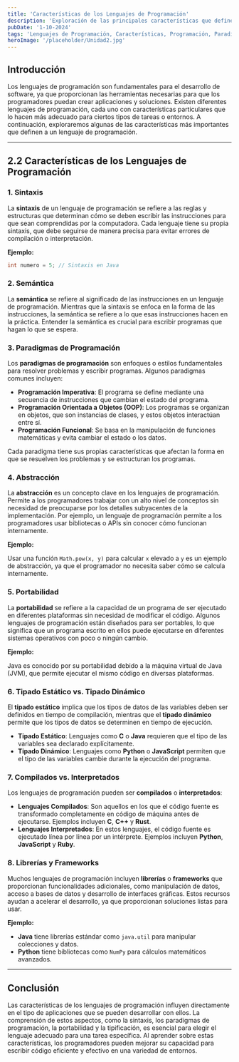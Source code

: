 ---
title: 'Características de los Lenguajes de Programación'
description: 'Exploración de las principales características que definen un lenguaje de programación y cómo afectan al desarrollo de software.'
pubDate: '1-10-2024'
tags: 'Lenguajes de Programación, Características, Programación, Paradigmas, Sintaxis, Semántica, Portabilidad'
heroImage: '/placeholder/Unidad2.jpg'
---

## Introducción

Los lenguajes de programación son fundamentales para el desarrollo de software, ya que proporcionan las herramientas necesarias para que los programadores puedan crear aplicaciones y soluciones. Existen diferentes lenguajes de programación, cada uno con características particulares que lo hacen más adecuado para ciertos tipos de tareas o entornos. A continuación, exploraremos algunas de las características más importantes que definen a un lenguaje de programación.

---

## 2.2 Características de los Lenguajes de Programación

### **1. Sintaxis**

La **sintaxis** de un lenguaje de programación se refiere a las reglas y estructuras que determinan cómo se deben escribir las instrucciones para que sean comprendidas por la computadora. Cada lenguaje tiene su propia sintaxis, que debe seguirse de manera precisa para evitar errores de compilación o interpretación.

**Ejemplo:**

```java
int numero = 5; // Sintaxis en Java
```

### **2. Semántica**

La **semántica** se refiere al significado de las instrucciones en un lenguaje de programación. Mientras que la sintaxis se enfoca en la forma de las instrucciones, la semántica se refiere a lo que esas instrucciones hacen en la práctica. Entender la semántica es crucial para escribir programas que hagan lo que se espera.

### **3. Paradigmas de Programación**

Los **paradigmas de programación** son enfoques o estilos fundamentales para resolver problemas y escribir programas. Algunos paradigmas comunes incluyen:

- **Programación Imperativa**: El programa se define mediante una secuencia de instrucciones que cambian el estado del programa.
- **Programación Orientada a Objetos (OOP)**: Los programas se organizan en objetos, que son instancias de clases, y estos objetos interactúan entre sí.
- **Programación Funcional**: Se basa en la manipulación de funciones matemáticas y evita cambiar el estado o los datos.

Cada paradigma tiene sus propias características que afectan la forma en que se resuelven los problemas y se estructuran los programas.

### **4. Abstracción**

La **abstracción** es un concepto clave en los lenguajes de programación. Permite a los programadores trabajar con un alto nivel de conceptos sin necesidad de preocuparse por los detalles subyacentes de la implementación. Por ejemplo, un lenguaje de programación permite a los programadores usar bibliotecas o APIs sin conocer cómo funcionan internamente.

**Ejemplo:**

Usar una función `Math.pow(x, y)` para calcular `x` elevado a `y` es un ejemplo de abstracción, ya que el programador no necesita saber cómo se calcula internamente.

### **5. Portabilidad**

La **portabilidad** se refiere a la capacidad de un programa de ser ejecutado en diferentes plataformas sin necesidad de modificar el código. Algunos lenguajes de programación están diseñados para ser portables, lo que significa que un programa escrito en ellos puede ejecutarse en diferentes sistemas operativos con poco o ningún cambio.

**Ejemplo:**

Java es conocido por su portabilidad debido a la máquina virtual de Java (JVM), que permite ejecutar el mismo código en diversas plataformas.

### **6. Tipado Estático vs. Tipado Dinámico**

El **tipado estático** implica que los tipos de datos de las variables deben ser definidos en tiempo de compilación, mientras que el **tipado dinámico** permite que los tipos de datos se determinen en tiempo de ejecución.

- **Tipado Estático**: Lenguajes como **C** o **Java** requieren que el tipo de las variables sea declarado explícitamente.
- **Tipado Dinámico**: Lenguajes como **Python** o **JavaScript** permiten que el tipo de las variables cambie durante la ejecución del programa.

### **7. Compilados vs. Interpretados**

Los lenguajes de programación pueden ser **compilados** o **interpretados**:

- **Lenguajes Compilados**: Son aquellos en los que el código fuente es transformado completamente en código de máquina antes de ejecutarse. Ejemplos incluyen **C**, **C++** y **Rust**.
- **Lenguajes Interpretados**: En estos lenguajes, el código fuente es ejecutado línea por línea por un intérprete. Ejemplos incluyen **Python**, **JavaScript** y **Ruby**.

### **8. Librerías y Frameworks**

Muchos lenguajes de programación incluyen **librerías** o **frameworks** que proporcionan funcionalidades adicionales, como manipulación de datos, acceso a bases de datos y desarrollo de interfaces gráficas. Estos recursos ayudan a acelerar el desarrollo, ya que proporcionan soluciones listas para usar.

**Ejemplo:**

- **Java** tiene librerías estándar como `java.util` para manipular colecciones y datos.
- **Python** tiene bibliotecas como `NumPy` para cálculos matemáticos avanzados.

---

## Conclusión

Las características de los lenguajes de programación influyen directamente en el tipo de aplicaciones que se pueden desarrollar con ellos. La comprensión de estos aspectos, como la sintaxis, los paradigmas de programación, la portabilidad y la tipificación, es esencial para elegir el lenguaje adecuado para una tarea específica. Al aprender sobre estas características, los programadores pueden mejorar su capacidad para escribir código eficiente y efectivo en una variedad de entornos.